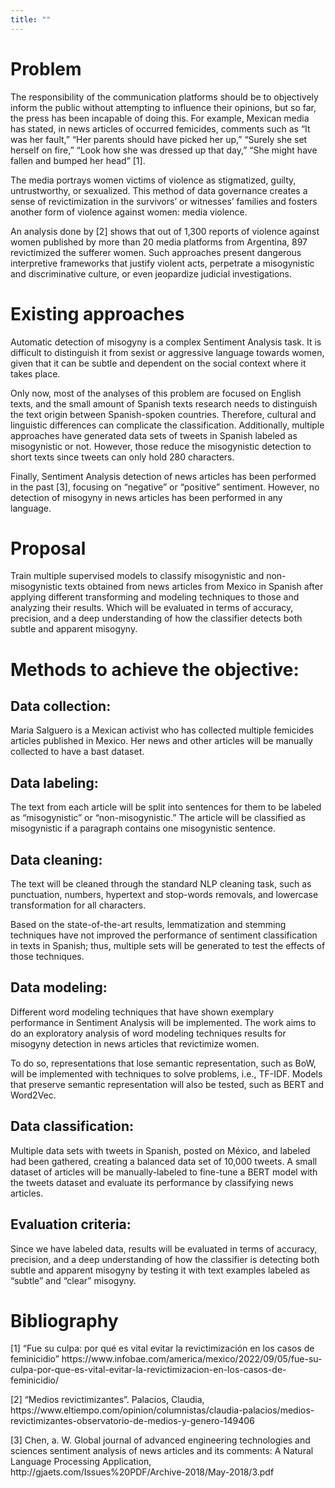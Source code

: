 ```yaml
---
title: ""
---
```


# Problem
The responsibility of the communication platforms should be to objectively inform the public without attempting to influence their opinions, but so far, the press has been incapable of doing this. For example, Mexican media has stated, in news articles of occurred femicides, comments such as "It was her fault," "Her parents should have picked her up," "Surely she set herself on fire," "Look how she was dressed up that day," "She might have fallen and bumped her head"  [1].  

The media portrays women victims of violence as stigmatized, guilty, untrustworthy, or sexualized. This method of data governance creates a sense of revictimization in the survivors' or witnesses' families and fosters another form of violence against women: media violence.

An analysis done by [2] shows that out of 1,300 reports of violence against women published by more than 20 media platforms from Argentina, 897 revictimized the sufferer women. Such approaches present dangerous interpretive frameworks that justify violent acts, perpetrate a misogynistic and discriminative culture, or even jeopardize judicial investigations. 

# Existing approaches
Automatic detection of misogyny is a complex Sentiment Analysis task. It is difficult to distinguish it from sexist or aggressive language towards women, given that it can be subtle and dependent on the social context where it takes place. 

Only now, most of the analyses of this problem are focused on English texts, and the small amount of Spanish texts research needs to distinguish the text origin between Spanish-spoken countries. Therefore, cultural and linguistic differences can complicate the classification. Additionally, multiple approaches have generated data sets of tweets in Spanish labeled as misogynistic or not. However, those reduce the misogynistic detection to short texts since tweets can only hold 280 characters.

Finally, Sentiment Analysis detection of news articles has been performed in the past [3], focusing on "negative" or "positive" sentiment. However, no detection of misogyny in news articles has been performed in any language.

# Proposal
Train multiple supervised models to classify misogynistic and non-misogynistic texts obtained from news articles from Mexico in Spanish after applying different transforming and modeling techniques to those and analyzing their results. Which will be evaluated in terms of accuracy, precision, and a deep understanding of how the classifier detects both subtle and apparent misogyny.

# Methods to achieve the objective:

## Data collection: 
Maria Salguero is a Mexican activist who has collected multiple femicides articles published in Mexico. Her news and other articles will be manually collected to have a bast dataset. 
 
## Data labeling:
The text from each article will be split into sentences for them to be labeled as "misogynistic" or "non-misogynistic." The article will be classified as misogynistic if a paragraph contains one misogynistic sentence.
 
## Data cleaning:
The text will be cleaned through the standard NLP cleaning task, such as punctuation, numbers, hypertext and stop-words removals, and lowercase transformation for all characters.
 
Based on the state-of-the-art results, lemmatization and stemming techniques have not improved the performance of sentiment classification in texts in Spanish; thus, multiple sets will be generated to test the effects of those techniques. 
 
## Data modeling:
Different word modeling techniques that have shown exemplary performance in Sentiment Analysis will be implemented. The work aims to do an exploratory analysis of word modeling techniques results for misogyny detection in news articles that revictimize women.
 
To do so, representations that lose semantic representation, such as BoW, will be implemented with techniques to solve problems, i.e., TF-IDF. Models that preserve semantic representation will also be tested, such as BERT and Word2Vec.
 
## Data classification:
Multiple data sets with tweets in Spanish, posted on México, and labeled had been gathered, creating a balanced data set of 10,000 tweets. A small dataset of articles will be manually-labeled to fine-tune a BERT model with the tweets dataset and evaluate its performance by classifying news articles.
 
## Evaluation criteria:
Since we have labeled data, results will be evaluated in terms of accuracy, precision, and a deep understanding of how the classifier is detecting both subtle and apparent misogyny by testing it with text examples labeled as "subtle" and "clear" misogyny.
 


# Bibliography
[1] “Fue su culpa: por qué es vital evitar la revictimización en los casos de feminicidio” https://www.infobae.com/america/mexico/2022/09/05/fue-su-culpa-por-que-es-vital-evitar-la-revictimizacion-en-los-casos-de-feminicidio/ 

[2] “Medios revictimizantes”. Palacios, Claudia, https://www.eltiempo.com/opinion/columnistas/claudia-palacios/medios-revictimizantes-observatorio-de-medios-y-genero-149406

[3] Chen, a. W. Global journal of advanced engineering technologies and sciences sentiment analysis of news articles and its comments: A Natural Language Processing Application, http://gjaets.com/Issues%20PDF/Archive-2018/May-2018/3.pdf

